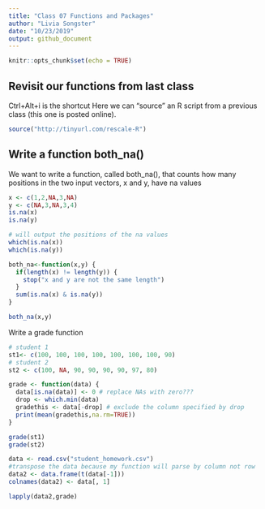 ```yaml
---
title: "Class 07 Functions and Packages"
author: "Livia Songster"
date: "10/23/2019"
output: github_document
---
```


```r
knitr::opts_chunk$set(echo = TRUE)
```

## Revisit our functions from last class
Ctrl+Alt+i is the shortcut
Here we can "source" an R script from a previous class (this one is posted online).
```r
source("http://tinyurl.com/rescale-R")
```

## Write a function both_na()

We want to write a function, called both_na(), that counts how many positions in the two input vectors, x and y, have na values
```r
x <- c(1,2,NA,3,NA)
y <- c(NA,3,NA,3,4)
is.na(x)
is.na(y)
```
```r
# will output the positions of the na values
which(is.na(x))
which(is.na(y))
```
```r
both_na<-function(x,y) {
  if(length(x) != length(y)) {
    stop("x and y are not the same length")
  }
  sum(is.na(x) & is.na(y))
}

both_na(x,y)
```

Write a grade function

```r
# student 1
st1<- c(100, 100, 100, 100, 100, 100, 100, 90)
# student 2
st2 <- c(100, NA, 90, 90, 90, 90, 97, 80)

grade <- function(data) {
  data[is.na(data)] <- 0 # replace NAs with zero???
  drop <- which.min(data)
  gradethis <- data[-drop] # exclude the column specified by drop
  print(mean(gradethis,na.rm=TRUE))
}

grade(st1)
grade(st2)

data <- read.csv("student_homework.csv")
#transpose the data because my function will parse by column not row
data2 <- data.frame(t(data[-1]))
colnames(data2) <- data[, 1]

lapply(data2,grade)


```

